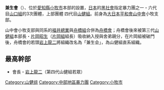 {{Unreferenced|time=2016-07-23T03:21:00+00:00}}
'''兼生會'''（{{lang|ja|兼生會}}）、位於[[愛知縣|愛知縣]][[小牧市|小牧市]]本部的設置，[[日本|日本]]的[[黑社會|黑社會]]指定暴力團之一・六代目[[山口組|山口組]]的3次團體，上部團體 四代目[[山健組|山健組]]。前身為[[大日本平和會|大日本平和會]][[山中會|山中會]]小牧支部。

山中會小牧支部與同系的[[福井總業|福井總業]]與[[舟橋組|舟橋組]]合併為[[舟橋會|舟橋會]]；舟橋會後來被第三代[[山健組|山健組]]本部長・[[片岡昭生|片岡昭生]]（[[片岡組|片岡組]]組長）吸收納入授與舍弟親分，在片岡組被破門後，舟橋會的若頭[[岩上龍二|岩上龍二]]將組織改名為「兼生会」，為山健組直系組織。

==最高幹部==
*會長・[[岩上龍二|岩上龍二]]（第四代山健組若眾）

{{DEFAULTSORT:Ken-sei kai}}
[[Category:山健组|Category:山健组]]
[[Category:中部地區暴力團|Category:中部地區暴力團]]
[[Category:小牧市|Category:小牧市]]

{{Japan-org-stub}}
